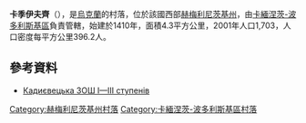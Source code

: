 {{coord|48|42|22|N|26|26|43|E|scale:100000|display=title}}

'''卡季伊夫齊'''（{{lang-uk|Кадиївці}}），是[[烏克蘭|烏克蘭]]的村落，位於該國西部[[赫梅利尼茨基州|赫梅利尼茨基州]]，由[[卡緬涅茨-波多利斯基區|卡緬涅茨-波多利斯基區]]負責管轄，始建於1410年，面積4.3平方公里，2001年人口1,703，人口密度每平方公里396.2人。

==參考資料==
* [http://kadyivci.klasna.com/uk Кадиєвецька ЗОШ I—III ступенів] {{Wayback|url=http://kadyivci.klasna.com/uk |date=20200924184954 }}

{{DEFAULTSORT:Кадиївці}}
[[Category:赫梅利尼茨基州村落|Category:赫梅利尼茨基州村落]]
[[Category:卡緬涅茨-波多利斯基區村落|Category:卡緬涅茨-波多利斯基區村落]]


{{Khmelnytskyi-geo-stub}}